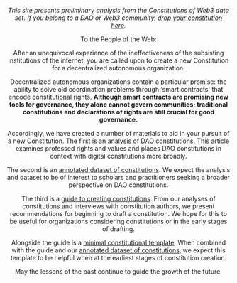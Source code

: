 
<Header title="Constitutions of Web3" />

*This site presents preliminary analysis from the Constitutions of Web3 data set. If you belong to a DAO or Web3 community, [drop your constitution here](https://metagov.typeform.com/addconstitution).*

To the People of the Web:

After an unequivocal experience of the ineffectiveness of the subsisting institutions of the internet, you are called upon to create a new Constitution for a decentralized autonomous organization.

Decentralized autonomous organizations contain a particular promise: the ability to solve old coordination problems through ‘smart contracts' that encode constitutional rights.  **Although smart contracts are promising new tools for governance, they alone cannot govern communities; traditional constitutions and declarations of rights are still crucial for good governance.**

Accordingly, we have created a number of materials to aid in your pursuit of a new Constitution. The first is an [analysis of DAO constitutions](/article). This article examines professed rights and values and places DAO constitutions in context with digital constitutions more broadly. 

The second is an [annotated dataset of constitutions](https://github.com/metagov/constitution-template/tree/main/constitutions). We expect the analysis and dataset to be of interest to scholars and practitioners seeking a broader perspective on DAO constitutions.

The third is a [guide to creating constitutions](/guide). From our analyses of constitutions and interviews with constitution authors, we present recommendations for beginning to draft a constitution. We hope for this to be useful for organizations considering constitutions or in the early stages of drafting.

Alongside the guide is a [minimal constitutional template](/template). When combined with the guide and our [annotated dataset of constitutions](https://airtable.com/shr5r9t19gfW7YYPs/tbltBIhUFqZE1tfle), we expect this template to be helpful when at the earliest stages of constitution creation.

May the lessons of the past continue to guide the growth of the future.

<Collab/>



